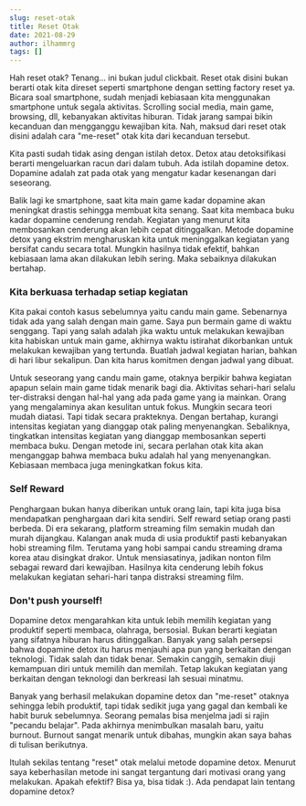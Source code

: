 ```yaml
---
slug: reset-otak
title: Reset Otak
date: 2021-08-29
author: ilhammrg
tags: []
---
```

Hah reset otak? Tenang... ini bukan judul clickbait. Reset otak disini bukan berarti otak kita direset seperti smartphone dengan setting factory reset ya. Bicara soal smartphone, sudah menjadi kebiasaan kita menggunakan smartphone untuk segala aktivitas. Scrolling social media, main game, browsing, dll, kebanyakan aktivitas hiburan. Tidak jarang sampai bikin kecanduan dan mengganggu kewajiban kita. Nah, maksud dari reset otak disini adalah cara "me-reset" otak kita dari kecanduan tersebut.  

Kita pasti sudah tidak asing dengan istilah detox. Detox atau detoksifikasi berarti mengeluarkan racun dari dalam tubuh. Ada istilah dopamine detox. Dopamine adalah zat pada otak yang mengatur kadar kesenangan dari seseorang. 

Balik lagi ke smartphone, saat kita main game kadar dopamine akan meningkat drastis sehingga membuat kita senang. Saat kita membaca buku kadar dopamine cenderung rendah. Kegiatan yang menurut kita membosankan cenderung akan lebih cepat ditinggalkan. Metode dopamine detox yang ekstrim mengharuskan kita untuk meninggalkan kegiatan yang bersifat candu secara total. Mungkin hasilnya tidak efektif, bahkan kebiasaan lama akan dilakukan lebih sering. Maka sebaiknya dilakukan bertahap.

### Kita berkuasa terhadap setiap kegiatan

Kita pakai contoh kasus sebelumnya yaitu candu main game. Sebenarnya tidak ada yang salah dengan main game. Saya pun bermain game di waktu senggang. Tapi yang salah adalah jika waktu untuk melakukan kewajiban kita habiskan untuk main game, akhirnya waktu istirahat dikorbankan untuk melakukan kewajiban yang tertunda. Buatlah jadwal kegiatan harian, bahkan di hari libur sekalipun. Dan kita harus komitmen dengan jadwal yang dibuat.

Untuk seseorang yang candu main game, otaknya berpikir bahwa kegiatan apapun selain main game tidak menarik bagi dia. Aktivitas sehari-hari selalu ter-distraksi dengan hal-hal yang ada pada game yang ia mainkan. Orang yang mengalaminya akan kesulitan untuk fokus. Mungkin secara teori mudah diatasi. Tapi tidak secara prakteknya. Dengan bertahap, kurangi intensitas kegiatan yang dianggap otak paling menyenangkan. Sebaliknya, tingkatkan intensitas kegiatan yang dianggap membosankan seperti membaca buku. Dengan metode ini, secara perlahan otak kita akan menganggap bahwa membaca buku adalah hal yang menyenangkan. Kebiasaan membaca juga meningkatkan fokus kita.

### Self Reward

Penghargaan bukan hanya diberikan untuk orang lain, tapi kita juga bisa mendapatkan penghargaan dari kita sendiri. Self reward setiap orang pasti berbeda. Di era sekarang, platform streaming film semakin mudah dan murah dijangkau. Kalangan anak muda di usia produktif pasti kebanyakan hobi streaming film. Terutama yang hobi sampai candu streaming drama korea atau disingkat drakor. Untuk mensiasatinya, jadikan nonton film sebagai reward dari kewajiban. Hasilnya kita cenderung lebih fokus melakukan kegiatan sehari-hari tanpa distraksi streaming film.

### Don't push yourself!

Dopamine detox mengarahkan kita untuk lebih memilih kegiatan yang produktif seperti membaca, olahraga, bersosial. Bukan berarti kegiatan yang sifatnya hiburan harus ditinggalkan. Banyak yang salah persepsi bahwa dopamine detox itu harus menjauhi apa pun yang berkaitan dengan teknologi. Tidak salah dan tidak benar. Semakin canggih, semakin diuji kemampuan diri untuk memilih dan memilah. Tetap lakukan kegiatan yang berkaitan dengan teknologi dan berkreasi lah sesuai minatmu.

Banyak yang berhasil melakukan dopamine detox dan "me-reset" otaknya sehingga lebih produktif, tapi tidak sedikit juga yang gagal dan kembali ke habit buruk sebelumnya. Seorang pemalas bisa menjelma jadi si rajin "pecandu belajar". Pada akhirnya menimbulkan masalah baru, yaitu burnout. Burnout sangat menarik untuk dibahas, mungkin akan saya bahas di tulisan berikutnya.

Itulah sekilas tentang "reset" otak melalui metode dopamine detox. Menurut saya keberhasilan metode ini sangat tergantung dari motivasi orang yang melakukan. Apakah efektif? Bisa ya, bisa tidak :). Ada pendapat lain tentang dopamine detox?
